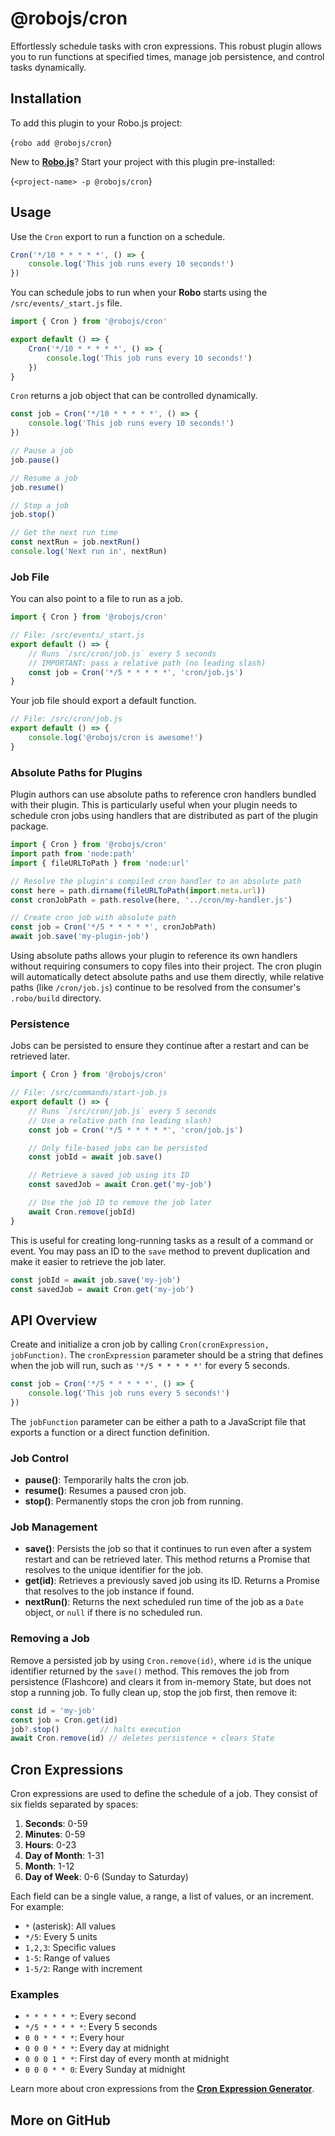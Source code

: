 
# @robojs/cron

Effortlessly schedule tasks with cron expressions. This robust plugin allows you to run functions at specified times, manage job persistence, and control tasks dynamically.

## Installation

To add this plugin to your Robo.js project:

<Terminal execute>{`robo add @robojs/cron`}</Terminal>

New to **[Robo.js](https://robojs.dev)**? Start your project with this plugin pre-installed:

<Terminal create>{`<project-name> -p @robojs/cron`}</Terminal>

## Usage

Use the `Cron` export to run a function on a schedule.

```javascript
Cron('*/10 * * * * *', () => {
	console.log('This job runs every 10 seconds!')
})
```

You can schedule jobs to run when your **Robo** starts using the `/src/events/_start.js` file.

```javascript
import { Cron } from '@robojs/cron'

export default () => {
	Cron('*/10 * * * * *', () => {
		console.log('This job runs every 10 seconds!')
	})
}
```

`Cron` returns a job object that can be controlled dynamically.

```javascript
const job = Cron('*/10 * * * * *', () => {
	console.log('This job runs every 10 seconds!')
})

// Pause a job
job.pause()

// Resume a job
job.resume()

// Stop a job
job.stop()

// Get the next run time
const nextRun = job.nextRun()
console.log('Next run in', nextRun)
```

### Job File

You can also point to a file to run as a job.

```javascript
import { Cron } from '@robojs/cron'

// File: /src/events/_start.js
export default () => {
	// Runs `/src/cron/job.js` every 5 seconds
	// IMPORTANT: pass a relative path (no leading slash)
	const job = Cron('*/5 * * * * *', 'cron/job.js')
}
```

Your job file should export a default function.

```javascript
// File: /src/cron/job.js
export default () => {
	console.log('@robojs/cron is awesome!')
}
```

### Absolute Paths for Plugins

Plugin authors can use absolute paths to reference cron handlers bundled with their plugin. This is particularly useful when your plugin needs to schedule cron jobs using handlers that are distributed as part of the plugin package.

```javascript
import { Cron } from '@robojs/cron'
import path from 'node:path'
import { fileURLToPath } from 'node:url'

// Resolve the plugin's compiled cron handler to an absolute path
const here = path.dirname(fileURLToPath(import.meta.url))
const cronJobPath = path.resolve(here, '../cron/my-handler.js')

// Create cron job with absolute path
const job = Cron('*/5 * * * * *', cronJobPath)
await job.save('my-plugin-job')
```

Using absolute paths allows your plugin to reference its own handlers without requiring consumers to copy files into their project. The cron plugin will automatically detect absolute paths and use them directly, while relative paths (like `/cron/job.js`) continue to be resolved from the consumer's `.robo/build` directory.

### Persistence

Jobs can be persisted to ensure they continue after a restart and can be retrieved later.

```javascript
import { Cron } from '@robojs/cron'

// File: /src/commands/start-job.js
export default () => {
	// Runs `/src/cron/job.js` every 5 seconds
	// Use a relative path (no leading slash)
	const job = Cron('*/5 * * * * *', 'cron/job.js')

	// Only file-based jobs can be persisted
	const jobId = await job.save()

	// Retrieve a saved job using its ID
	const savedJob = await Cron.get('my-job')

	// Use the job ID to remove the job later
	await Cron.remove(jobId)
}
```

This is useful for creating long-running tasks as a result of a command or event. You may pass an ID to the `save` method to prevent duplication and make it easier to retrieve the job later.

```javascript
const jobId = await job.save('my-job')
const savedJob = await Cron.get('my-job')
```

## API Overview

Create and initialize a cron job by calling `Cron(cronExpression, jobFunction)`. The `cronExpression` parameter should be a string that defines when the job will run, such as `'*/5 * * * * *'` for every 5 seconds.

```js
const job = Cron('*/5 * * * * *', () => {
	console.log('This job runs every 5 seconds!')
})
```

The `jobFunction` parameter can be either a path to a JavaScript file that exports a function or a direct function definition.

### Job Control

- **pause()**: Temporarily halts the cron job.
- **resume()**: Resumes a paused cron job.
- **stop()**: Permanently stops the cron job from running.

### Job Management

- **save()**: Persists the job so that it continues to run even after a system restart and can be retrieved later. This method returns a Promise that resolves to the unique identifier for the job.
- **get(id)**: Retrieves a previously saved job using its ID. Returns a Promise that resolves to the job instance if found.
- **nextRun()**: Returns the next scheduled run time of the job as a `Date` object, or `null` if there is no scheduled run.

### Removing a Job

Remove a persisted job by using `Cron.remove(id)`, where `id` is the unique identifier returned by the `save()` method. This removes the job from persistence (Flashcore) and clears it from in-memory State, but does not stop a running job. To fully clean up, stop the job first, then remove it:

```ts
const id = 'my-job'
const job = Cron.get(id)
job?.stop()         // halts execution
await Cron.remove(id) // deletes persistence + clears State
```

## Cron Expressions

Cron expressions are used to define the schedule of a job. They consist of six fields separated by spaces:

1. **Seconds**: 0-59
2. **Minutes**: 0-59
3. **Hours**: 0-23
4. **Day of Month**: 1-31
5. **Month**: 1-12
6. **Day of Week**: 0-6 (Sunday to Saturday)

Each field can be a single value, a range, a list of values, or an increment. For example:

- `*` (asterisk): All values
- `*/5`: Every 5 units
- `1,2,3`: Specific values
- `1-5`: Range of values
- `1-5/2`: Range with increment

### Examples

- `* * * * * *`: Every second
- `*/5 * * * * *`: Every 5 seconds
- `0 0 * * * *`: Every hour
- `0 0 0 * * *`: Every day at midnight
- `0 0 0 1 * *`: First day of every month at midnight
- `0 0 0 * * 0`: Every Sunday at midnight

Learn more about cron expressions from the **[Cron Expression Generator](https://crontab.guru/)**.

<CardContainer><Card href="https://crontab.guru/" title="🔗 Crontab Guru" description="Tool to generate cron expressions."/>
<Card href="https://en.wikipedia.org/wiki/Cron#Cron_expression" title="📚 Cron Expression Wiki" description="Learn more about cron expressions."/>
</CardContainer>

## More on GitHub

<CardContainer><Card href="https://github.com/Wave-Play/robo.js/tree/main/packages/@robojs/cron" title="🔗 GitHub Repository" description="Explore source code on GitHub."/><Card href="/ref/framework" title="🔗 API Reference" description="Check out the entire API."/></CardContainer>
